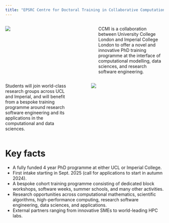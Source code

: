 ```yaml
---
title: "EPSRC Centre for Doctoral Training in Collaborative Computational Modelling at the Interface (CCMI)"
---
```



:::: {.columns}

::: {.column #vcenter width="50%"}
![](static/ucl_cloisters.jpg) 
:::

::: {.column #vcenter width="5%"}
:::

::: {.column #vcenter width="45%"}
CCMI is a collaboration between University College London and Imperial College London to offer
a novel and innovative PhD training programme at the interface of computational modelling, data sciences, and research software engineering.

:::

::::


:::: {.columns}

::: {.column #vcenter width="45%"}
Students will join world-class research groups across UCL and Imperial, and will benefit from
a bespoke training programme around research software engineering and its applications in the computational and data sciences.  
:::

::: {.column #vcenter width="5%"}
:::

::: {.column #vcenter width="50%"}

![](static/imperial.jpg) 
:::

::::

# Key facts

- A fully funded 4 year PhD programme at either UCL or Imperial College.
- First intake starting in Sept. 2025 (call for applications to start in autumn 2024).
- A bespoke cohort training programme consisting of dedicated block workshops, software weeks,
  summer schools, and many other activities.
- Research opportunities across computational mathematics, scientific algorithms, high-performance
  computing, research software engineering, data sciences, and applications.
- External partners ranging from innovative SMEs to world-leading HPC labs.
 
</br>
